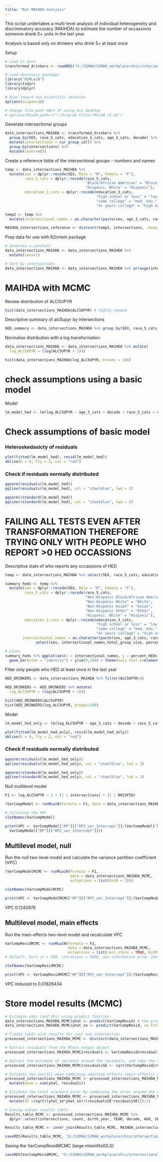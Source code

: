 ```yaml
---
title: "Run MAIHDA analysis"
---
```


This script undertakes a multi-level analysis of individual heterogeneity and discriminatory accuracy (MAIHDA)
to estimate the number of occassions someone drank 5+ units in the last year.

Analysis is based only on drinkers who drink 5+ at least once

Setup
```r
# Load in data
transformed_drinkers <- readRDS("U:/SIMAH/SIMAH_workplace/nhis/intersectionality/cleaned_data/6_nhis_alc_clean_transformed_drinkers_log.RDS")

# Load necessary packages
library("R2MLwiN")
library(tidyr)
library(dplyr)

# Bias toward non-scientific notation
options(scipen=10)

# Change file path ONLY IF using Uni desktop
# options(MLwiN_path="C:\\Program Files\\MLwiN v3.01")
```
Generate intersectional groups
```r
data_intersections_MAIHDA <- transformed_drinkers %>% 
  group_by(SEX, race_5_cats, education_3_cats, age_3_cats, decade) %>% 
  mutate(intersections = cur_group_id()) %>%
  group_by(intersections) %>%
  mutate(count=n())
```

Create a reference table of the intersectional groups - numbers and names
```r
temp <- data_intersections_MAIHDA %>%
  mutate(sex = dplyr::recode(SEX, Male = "M", Female = "F"),
         race_5_cats = dplyr::recode(race_5_cats, 
                                     "Black/African American" = "Black", 
                                     "Hispanic, White" = "Hispanic"),
         education_3_cats = dplyr::recode(education_3_cats, 
                                          "high school or less" = "low edu.", 
                                          "some college" = "med. edu.", 
                                          "4+ years college" = "high edu."))

temp2 <- temp %>% 
  mutate(intersectional_names = as.character(paste(sex, age_3_cats, race_5_cats, education_3_cats, decade)))

MAIHDA_intersections_reference <- distinct(temp2, intersections, .keep_all = TRUE) %>% dplyr::select(intersections, intersectional_names)
```

Prep data for use with R2mlwin package
```r
# Generate a constant
data_intersections_MAIHDA <- data_intersections_MAIHDA %>%
  mutate(cons=1)

# Sort by intersections
data_intersections_MAIHDA <- data_intersections_MAIHDA %>% arrange(intersections)
```

# MAIHDA with MCMC

Review distribution of ALC5UPYR
```r
hist(data_intersections_MAIHDA$ALC5UPYR) # highly skewed
```
Descriptive summary of alc5upyr by intersections
```r
HED_summary <- data_intersections_MAIHDA %>% group_by(SEX, race_5_cats, education_3_cats, age_3_cats) %>% summarise(Mean = mean(ALC5UPYR)) %>% arrange(desc(Mean))
```
Normalise distribution with a log transformation
```r
data_intersections_MAIHDA <- data_intersections_MAIHDA %>% mutate(
  log_ALC5UPYR = (log(ALC5UPYR + 1)))

hist(data_intersections_MAIHDA$log_ALC5UPYR, breaks = 100)
```
# check assumptions using a basic model

Model
```r
lm_model_hed <- lm(log_ALC5UPYR ~ age_3_cats + decade + race_5_cats + education_5_cats + SEX, data = data_intersections_MAIHDA)
```

# Check assumptions of basic model

### Heteroskedasicty of residuals
```r
plot(fitted(lm_model_hed), resid(lm_model_hed))
abline(h = 0, lty = 2, col = "red")
```
### Check if residuals normally distributed
```r
qqnorm(residuals(lm_model_hed))
qqline(residuals(lm_model_hed), col = "steelblue", lwd = 2)

qqnorm(rstandard(lm_model_hed))
qqline(rstandard(lm_model_hed), col = "steelblue", lwd = 2)
```
# FAILING ALL TESTS EVEN AFTER TRANSFORMATION THEREFORE TRYING ONLY WITH PEOPLE WHO REPORT >0 HED OCCASSIONS

Descriptive stats of who reports any occassions of HED
```r
temp <- data_intersections_MAIHDA %>% select(SEX, race_5_cats, education_3_cats, age_3_cats,ALC5UPYR) %>%  mutate(HED=(ifelse(ALC5UPYR>0,1,0))) %>% group_by(SEX, race_5_cats, education_3_cats, age_3_cats, HED) %>% count() %>% group_by(SEX, race_5_cats, education_3_cats, age_3_cats) %>% mutate(percent_HEDs=n/sum(n)*100, total_group_size = n/percent_HEDs*100) %>% filter(HED==1) %>% ungroup()

summary_heds <- temp %>% 
  mutate(sex = dplyr::recode(SEX, Male = "M", Female = "F"),
         race_5_cats = dplyr::recode(race_5_cats, 
                                     "Non-Hispanic Black/African American" = "Black", 
                                     "Non-Hispanic White" = "White",
                                     "Non-Hispanic Asian" = "Asian",
                                     "Non-Hispanic Other" = "Other",
                                     "Hispanic, White" = "Hispanic"),
         education_3_cats = dplyr::recode(education_3_cats, 
                                          "high school or less" = "low edu.", 
                                          "some college" = "med. edu.", 
                                          "4+ years college" = "high edu."), 
        intersectional_names = as.character(paste(sex, age_3_cats, race_5_cats, education_3_cats))) %>%
              select(sex, intersectional_names,total_group_size, percent_HEDs)

# plots
summary_heds %>% ggplot(aes(x = intersectional_names, y = percent_HEDs)) +
  geom_bar(stat = "identity") + ylim(0,100) + theme(axis.text.x=element_text(angle=90))
```

Filter only people who HED at least once in the last year

```r
HED_DRINKERS <- data_intersections_MAIHDA %>% filter(ALC5UPYR>0)

HED_DRINKERS <- HED_DRINKERS %>% mutate(
  log_ALC5UPYR = (log(ALC5UPYR + 1)))
```

```r
hist(HED_DRINKERS$ALC5UPYR)
hist(HED_DRINKERS$log_ALC5UPYR, breaks=100)
```
Model
```r
lm_model_hed_only <- lm(log_ALC5UPYR ~ age_3_cats + decade + race_5_cats + education_5_cats + SEX, data = HED_DRINKERS)
```

```r
plot(fitted(lm_model_hed_only), resid(lm_model_hed_only))
abline(h = 0, lty = 2, col = "red")
```
### Check if residuals normally distributed
```r
qqnorm(residuals(lm_model_hed_only))
qqline(residuals(lm_model_hed_only), col = "steelblue", lwd = 2)

qqnorm(rstandard(lm_model_hed_only))
qqline(rstandard(lm_model_hed_only), col = "steelblue", lwd = 2)
```

Null multilevel model
```r
F1 <- log_ALC5UPYR ~ 1 + (1 | intersections) + (1 | NHISPID)

(VarCompModel <- runMLwiN(Formula = F1, data = data_intersections_MAIHDA))

# Calculate the VPC
slotNames(VarCompModel)

print(VPC <- VarCompModel["RP"][["RP2_var_Intercept"]]/(VarCompModel["RP"][["RP1_var_Intercept"]] + 
  VarCompModel["RP"][["RP2_var_Intercept"]]))
```

## Multilevel model, null

Run the null two-level model and calculate the variance partition coefficient (VPC)
```r
(VarCompModelMCMC <- runMLwiN(Formula = F1, 
                              data = data_intersections_MAIHDA_MCMC, 
                              estoptions = list(EstM = 1)))

slotNames(VarCompModelMCMC)

print(VPC <- VarCompModelMCMC["RP"][["RP2_var_Intercept"]]/(VarCompModelMCMC["RP"][["RP1_var_Intercept"]] + VarCompModelMCMC["RP"][["RP2_var_Intercept"]]))
```
VPC 0.1240976

## Multilevel model, main effects

Run the main-effects two-level model and recalculate VPC
```r
VarCompResidMCMC <- runMLwiN(Formula = F2, 
                             data = data_intersections_MAIHDA_MCMC, 
                             estoptions = list(resi.store = TRUE, EstM = 1))
# Default: burn in = 500, iterations = 5000, non-informative prior (beta 1)

slotNames(VarCompResidMCMC)

print(VPC <- VarCompResidMCMC["RP"][["RP2_var_Intercept"]]/(VarCompResidMCMC["RP"][["RP1_var_Intercept"]] + VarCompResidMCMC["RP"][["RP2_var_Intercept"]]))
```

VPC reduced to 0.01626434

# Store model results (MCMC)
```r
# Estimate yhat (and SEs) using predict function
data_intersections_MAIHDA_MCMC$yhat <- predict(VarCompResid) # the predicted expected value
data_intersections_MAIHDA_MCMC$yhat_se <- predict(VarCompResid, se.fit=TRUE)$se.fit # the standard error of the predicted expected value

# Create table with results for just one intersection
processed_intersections_MAIHDA_MCMC <- distinct(data_intersections_MAIHDA_MCMC, intersections, .keep_all = TRUE)

# Extract residuals from the Mlwin output object
processed_intersections_MAIHDA_MCMC$residuals <- VarCompResid@residual$lev_2_resi_est_Intercept 

# Extract the estimate of variance around the residuals, and take the sqrt of it to get the standard error around the residuals
processed_intersections_MAIHDA_MCMC$residualsSE <- sqrt(VarCompResid@residual$lev_2_resi_var_Intercept) # standard error around residuals

# Estimate the overall mean combining additive effects (main effects) and multiplicative effects (residuals)
processed_intersections_MAIHDA_MCMC <- processed_intersections_MAIHDA_MCMC %>% 
  mutate(mean = sum(yhat, residuals))

# Estimate the total standard error by combining the error around the mean plus the error around the residuals:
processed_intersections_MAIHDA_MCMC <- processed_intersections_MAIHDA_MCMC %>% 
  mutate(SE =(sqrt((yhat_se*yhat_se)+(residualsSE*residualsSE)))/2)

# Saving subset results table
Results_table_MCMC <- processed_intersections_MAIHDA_MCMC %>%
  dplyr::select(intersections, count, birth_year, YEAR, decade, AGE, SEX, race_5_cats, education_3_cats, age_3_cats, yhat, yhat_se, residuals, residualsSE, mean, SE)

Results_table_MCMC <- inner_join(Results_table_MCMC, MAIHDA_intersections_reference, by = "intersections")

saveRDS(Results_table_MCMC, "U:/SIMAH/SIMAH_workplace/nhis/intersectionality/cleaned_data/MAIHDA_results_MCMC.RDS")
```

Saving the VarCompResidMCMC (large mlwinfitsIGLS)
```r
saveRDS(VarCompResidMCMC, "U:/SIMAH/SIMAH_workplace/nhis/intersectionality/cleaned_data/VarCompResidMCMC.RDS")
```

